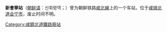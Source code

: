 {{unreferenced|time=2015-02-04T16:04:48+00:00}}
{{朝鮮半島車站資訊
|公司色 = black
|文字色 = 
|站名 = 新會寧站
|圖片 = 
|pxl = 
|圖片說明 =
|前一站 = [[會寧青年站|會寧青年]]
|前一站距離 = 0.9
|後一站距離 = 2.8
|後一站 = [[金生站|金生]]
|所屬路線 = [[咸北線|咸北線]]
|距離 = 90.4
|起點站 = [[青岩站|青岩]]
|諺文 = 신회령역
|朝鮮漢字 = 新會寧驛
|文觀部式 = Sinhoeryeong-yeok
|馬-賴式 = Sinhoeryŏng-yŏk
|副站名 = 
|車站編號 = 
|停站路線數 = 
|所屬公司 = [[朝鮮民主主義人民共和國鐵道省|朝鮮民主主義人民共和國鐵道省]]
|所在地 =[[咸镜北道|咸镜北道]][[会宁市|会宁市]]
|車站構造 = 地面车站
|月台配置 = 
|啟用年月日 =  
|廢站年月日 = 
|上下車人次 = 
|統計年度 = 
|轉車 = 
|備註 = 
|全寬備註 = 
}}

'''新會寧站'''（[[朝鲜语|朝鲜语]]：신회령역；{{lang|ko|新會寧驛}}）曾为朝鲜铁路[[咸北線|咸北線]]上的一个车站，位于[[咸镜北道|咸镜北道]][[会宁市|会宁市]]，废止时间不明。

{{咸北線}}

[[Category:咸鏡北道鐵路廢站|Category:咸鏡北道鐵路廢站]]